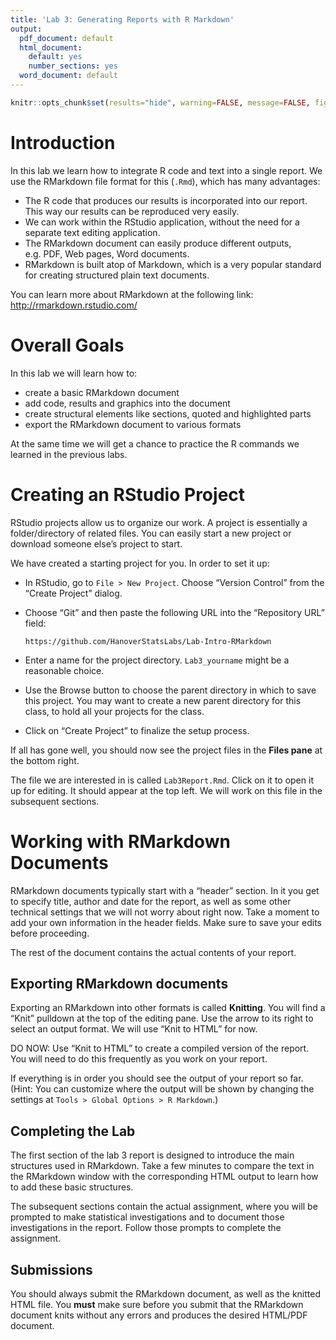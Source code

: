 ```yaml
---
title: 'Lab 3: Generating Reports with R Markdown'
output:
  pdf_document: default
  html_document:
    default: yes
    number_sections: yes
  word_document: default
---
```


```r
knitr::opts_chunk$set(results="hide", warning=FALSE, message=FALSE, fig.show="hide")
```

# Introduction

In this lab we learn how to integrate R code and text into a single report. We use the RMarkdown file format for this (`.Rmd`), which has many advantages:

- The R code that produces our results is incorporated into our report. This way our results can be reproduced very easily.
- We can work within the RStudio application, without the need for a separate text editing application.
- The RMarkdown document can easily produce different outputs, e.g. PDF, Web pages, Word documents.
- RMarkdown is built atop of Markdown, which is a very popular standard for creating structured plain text documents.

You can learn more about RMarkdown at the following link: [http://rmarkdown.rstudio.com/](http://rmarkdown.rstudio.com/)

# Overall Goals

In this lab we will learn how to:

- create a basic RMarkdown document
- add code, results and graphics into the document
- create structural elements like sections, quoted and highlighted parts
- export the RMarkdown document to various formats

At the same time we will get a chance to practice the R commands we learned in the previous labs.

# Creating an RStudio Project

RStudio projects allow us to organize our work. A project is essentially a folder/directory of related files. You can easily start a new project or download someone else's project to start.

We have created a starting project for you. In order to set it up:

- In RStudio, go to `File > New Project`. Choose "Version Control" from the "Create Project" dialog.
- Choose "Git" and then paste the following URL into the "Repository URL" field:

    `https://github.com/HanoverStatsLabs/Lab-Intro-RMarkdown`
- Enter a name for the project directory. `Lab3_yourname` might be a reasonable choice.
- Use the Browse button to choose the parent directory in which to save this project. You may want to create a new parent directory for this class, to hold all your projects for the class.
- Click on "Create Project" to finalize the setup process.

If all has gone well, you should now see the project files in the **Files pane** at the bottom right.

The file we are interested in is called `Lab3Report.Rmd`. Click on it to open it up for editing. It should appear at the top left. We will work on this file in the subsequent sections.

# Working with RMarkdown Documents

RMarkdown documents typically start with a "header" section. In it you get to specify title, author and date for the report, as well as some other technical settings that we will not worry about right now. Take a moment to add your own information in the header fields. Make sure to save your edits before proceeding.

The rest of the document contains the actual contents of your report.

## Exporting RMarkdown documents

Exporting an RMarkdown into other formats is called **Knitting**. You will find a "Knit" pulldown at the top of the editing pane. Use the arrow to its right to select an output format. We will use "Knit to HTML" for now.

DO NOW: Use "Knit to HTML" to create a compiled version of the report. You will need to do this frequently as you work on your report.

If everything is in order you should see the output of your report so far. (Hint: You can customize where the output will be shown by changing the settings at `Tools > Global Options > R Markdown`.)

## Completing the Lab

The first section of the lab 3 report is designed to introduce the main structures used in RMarkdown. Take a few minutes to compare the text in the RMarkdown window with the corresponding HTML output to learn how to add these basic structures.

The subsequent sections contain the actual assignment, where you will be prompted to make statistical investigations and to document those investigations in the report. Follow those prompts to complete the assignment.

## Submissions

You should always submit the RMarkdown document, as well as the knitted HTML file. You **must** make sure before you submit that the RMarkdown document knits without any errors and produces the desired HTML/PDF document.
